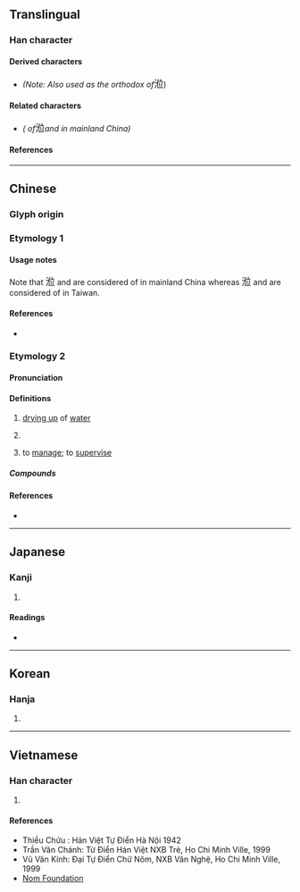 {{also|蒞|莅}}
{{character info/new}}
==Translingual==

===Han character===
{{Han char|rn=85|rad=水|as=07|sn=10|four=30118|canj=EOYT|ids=⿰氵位}}

====Derived characters====
* {{l|mul|[[蒞]]}} ''(Note: Also used as the orthodox {{w|Traditional Chinese|traditional form}} of ''<big>涖</big>) <!-- Note: Different standards used in Taiwan and mainland China -->

====Related characters====
* {{l|mul|[[莅]]}} ''({{w|Simplified Chinese|Simplified form}} of ''<big>涖</big>'' and {{l|mul|蒞}} in mainland China)''

====References====
{{Han ref|kx=0627.050|dkj=17544|dj=1029.090|hdz=31628.050|uh=6D96}}

----

==Chinese==

===Glyph origin===
{{Han etym}}

===Etymology 1===
{{zh-see|蒞|vt}}

====Usage notes====
Note that <big>涖</big> and {{l|zh|蒞}} are considered {{w|Variant Chinese characters|variant forms}} of {{l|mul|莅}} in mainland China<!-- Refer 1955 《第一批異體字整理表》 and 2013 《通用規范漢字表》 at https://zh.wikisource.org/wiki/ --> whereas <big>涖</big> and {{l|mul|莅}} are considered {{w|Variant Chinese characters|variant forms}} of {{l|mul|蒞}} in Taiwan.

====References====
* {{R:twedu|A03538-001}} <!-- Note: not the same as the one below -->

===Etymology 2===
{{zh-forms}}

====Pronunciation====
{{zh-pron
|m=lì
|c=lei6
|mc=y
|oc=y
|cat=n,v
}}

====Definitions====
{{zh-hanzi}}

# {{zh-hg}} [[dry up|drying up]] of [[water]] <!-- [1] 《廣雅·釋詁》 涖，盡也。 [2] 清·王念孫·疏證： 「《廣韻·霽韻》：『涖，汔也。』汔即涸也。」 -->
# {{zh-used in|涖涖|[[sound]] of [[water]] being [[drained]]}} <!-- [1] 《玉篇·水部》 涖，涖涖，泄水声。 [2] 《集韻·霽韻》 涖，泄水声。 [3] 《廣韻·去聲·至韻》涖，涖涖，水聲。 -->
# {{lb|zh|archaic}} to [[manage]]; to [[supervise]] <!-- See also 《漢語大字典》 and 《漢語大詞典》 -->
#: {{zh-x|臣 愚 以為 在 内 之 官 涖{lì}事 者 也， 在 外 之 官 涖{lì}民 者 也。 涖{lì}事 者 固 助 其 君 以 治民。|ref=Addendum to Dàxuéyǎnyì 《{{w2|zh|大學衍義補}}·[[:s:zh:大學衍義補 (四庫全書本)|卷十八]]·[[:s:zh:大學衍義補 (四庫全書本)/卷018|固邦本·擇民之長]]》}}

=====Compounds=====
{{zh-der|涖涖|涖事|涖卜|涖刑}} <!-- Note: Not a variant form of 蒞. Compounds such as 蒞事|蒞卜|蒞刑 do not exist -->

====References====
* {{R:twedu|N00102}} <!-- Note: not the same as the one above -->

----

==Japanese==

===Kanji===
{{ja-kanji|grade=|rs=水07}}

# {{defn|lang=ja|sort=水07}}

====Readings====
* {{ja-readings|on=[[れい]] (rei), [[らい]] (rai), [[り]] (ri)|kun=[[のぞむ]] (nozomu)}}

----

==Korean==

===Hanja===
{{ko-hanja|hangeul=[[리]]>[[이]]|eumhun=|rv=ri>i|mr=ri>i|y=li>i}}

# {{defn|lang=ko|sort=水07}}

----

==Vietnamese==

===Han character===
{{vi-hantu|[[rị]], [[lị]]|rs=水07}}

# {{defn|lang=vi|sort=水07}}

====References====
* Thiều Chửu : Hán Việt Tự Điển Hà Nội 1942
* Trần Văn Chánh: Từ Điển Hán Việt NXB Trẻ, Ho Chi Minh Ville, 1999
* Vũ Văn Kính: Đại Tự Điển Chữ Nôm, NXB Văn Nghệ, Ho Chi Minh Ville, 1999
* [http://nomfoundation.org/common/nom_details.php?codepoint=6D96 Nom Foundation]
